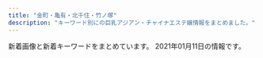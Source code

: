 ```yaml
---
title: "金町・亀有・北千住・竹ノ塚"
description: "キーワード別にの巨乳アジアン・チャイナエステ嬢情報をまとめました。"
---
```


新着画像と新着キーワードをまとめています。
2021年01月11日の情報です。

<DmmAffiliateIns />
<KeywordTable
  shops={
    [
    {
        "keywords": {
            "88": 1,
            "D": 14,
            "87": 10,
            "86": 2
        },
        "name": "\u770b\u8b77\u7f8e\u4eba",
        "station": "JR\u5317\u5343\u4f4f\u99c5",
        "img_links": [
            "http://www.kb.masg.info/images/bar-inte.png",
            "http://www.kb.masg.info/images/info2.jpg",
            "http://www.kb.masg.info/images/bar-news.png",
            "http://www.kb.masg.info/images/bar-infomation.png",
            "http://www.kb.masg.info/images/info_text.jpg",
            "http://www.kb.masg.info/files/005.jpg",
            "http://www.kb.masg.info/files/011.jpg",
            "http://www.kb.masg.info/files/012.jpg",
            "http://www.kb.masg.info/files/002.jpg",
            "http://www.kb.masg.info/images/info1.jpg",
            "http://www.kb.masg.info/images/girls-bar.png",
            "http://www.kb.masg.info/files/015.jpg",
            "http://www.kb.masg.info/files/004.jpg",
            "http://www.kb.masg.info/files/006.jpg",
            "http://www.kb.masg.info/files/008.jpg",
            "http://www.kb.masg.info/files/017.jpg",
            "http://www.kb.masg.info/files/013.jpg",
            "http://www.kb.masg.info/files/009.jpg",
            "http://www.kb.masg.info/files/014.jpg",
            "http://www.kb.masg.info/files/010.jpg",
            "http://www.kb.masg.info/images/bar-girls.png",
            "http://www.kb.masg.info/files/016.jpg"
        ],
        "url": "http://www.kb.masg.info/"
    },
    {
        "name": "\u6e80\u8db3\u5ea6666",
        "keywords": {
            "83": 136,
            "88": 306,
            "89": 34,
            "86": 204,
            "C": 176,
            "87": 238,
            "E": 340,
            "F": 34,
            "D": 680,
            "84": 34,
            "85": 238
        },
        "station": "JR\u4e80\u6709\u99c5\u5317\u53e3",
        "img_links": [
            "http://manzoku666.ests.jp/photos/sites/11/2020/06/2020062404121978.jpg",
            "http://manzoku666.ests.jp/photos/sites/11/2020/11/2020111603414573.jpg",
            "http://manzoku666.ests.jp/photos/sites/11/2020/04/2020040509014522.jpg",
            "http://manzoku666.ests.jp/images/sp_nav02.png",
            "http://manzoku666.ests.jp/images/top.png",
            "http://manzoku666.ests.jp/images/bg_cont03.png",
            "http://manzoku666.ests.jp/images/img_service01.jpg",
            "http://manzoku666.ests.jp/photos/sites/11/2020/04/2020041307203772.jpg",
            "http://manzoku666.ests.jp/photos/sites/11/2020/03/2020032501221834.jpg",
            "http://manzoku666.ests.jp/photos/sites/11/2020/02/2020022105272151.jpg",
            "http://manzoku666.ests.jp/images/link_nav03.png",
            "http://manzoku666.ests.jp/images/ico02.png",
            "http://manzoku666.ests.jp/photos/sites/11/2020/05/2020050405545542.jpg",
            "http://manzoku666.ests.jp/images/tit_new.png",
            "http://manzoku666.ests.jp/images/sp_nav01.png",
            "http://manzoku666.ests.jp/images/com_tel.png",
            "http://manzoku666.ests.jp/images/link_nav02.png",
            "http://manzoku666.ests.jp/photos/sites/11/2020/02/2020021806520598.jpg",
            "http://manzoku666.ests.jp/photos/sites/11/2020/02/2020020503574552.jpg",
            "http://manzoku666.ests.jp/photos/sites/11/2020/12/2020121707473177.jpg",
            "http://manzoku666.ests.jp/photos/sites/11/2020/08/2020083103592411.jpg",
            "http://manzoku666.ests.jp/photos/sites/11/2020/02/2020020406060891.jpg",
            "http://manzoku666.ests.jp/images/ico_headline.png",
            "http://manzoku666.ests.jp/images/tit_service.png",
            "http://manzoku666.ests.jp/photos/sites/11/2020/04/202004130720240.jpg",
            "http://manzoku666.ests.jp/photos/sites/11/2020/02/2020020406060435.jpg",
            "http://manzoku666.ests.jp/images/tit_pick.png",
            "http://manzoku666.ests.jp/photos/sites/11/2020/05/2020050909240788.jpg",
            "http://manzoku666.ests.jp/images/room3_l.jpg",
            "http://manzoku666.ests.jp/photos/sites/11/2020/11/2020110502545271.jpg",
            "http://manzoku666.ests.jp/photos/sites/11/2020/02/2020020503574022.jpg",
            "http://manzoku666.ests.jp/photos/sites/11/2020/06/2020060702462380.jpg",
            "http://manzoku666.ests.jp/images/room2_l.jpg",
            "http://manzoku666.ests.jp/images/link_nav01.png",
            "http://manzoku666.ests.jp/images/ico01.png",
            "http://manzoku666.ests.jp/photos/sites/11/2020/09/2020090504512885.jpg",
            "http://manzoku666.ests.jp/photos/sites/11/2020/02/2020022605090017.jpg",
            "http://manzoku666.ests.jp/photos/sites/11/2020/10/2020102403261010.jpg",
            "http://manzoku666.ests.jp/images/sp_nav03.png",
            "http://manzoku666.ests.jp/photos/sites/11/2020/06/2020060702461717.jpg",
            "http://manzoku666.ests.jp/photos/sites/11/2020/08/2020083103591832.jpg",
            "http://manzoku666.ests.jp/images/link_nav05.png",
            "http://manzoku666.ests.jp/images/sp_tit_pick.png",
            "http://manzoku666.ests.jp/photos/sites/11/2020/12/2020122103414393.jpg",
            "http://manzoku666.ests.jp/photos/sites/11/2020/05/2020052602523290.jpg",
            "http://manzoku666.ests.jp/photos/sites/11/2021/01/2021010105190155.jpg",
            "http://manzoku666.ests.jp/images/bg_cont01.png",
            "http://manzoku666.ests.jp/photos/sites/11/2020/10/2020100307052232.jpg",
            "http://manzoku666.ests.jp/photos/sites/11/2020/09/2020090504513613.jpg",
            "http://manzoku666.ests.jp/photos/sites/11/2020/04/2020041604120698.jpg",
            "http://manzoku666.ests.jp/images/link_nav04.png",
            "http://manzoku666.ests.jp/photos/sites/11/2020/02/202002040606066.jpg",
            "http://manzoku666.ests.jp/images/img_service02.jpg",
            "http://manzoku666.ests.jp/photos/sites/11/2020/11/2020112004565896.jpg",
            "http://manzoku666.ests.jp/images/sp_header.jpg",
            "http://manzoku666.ests.jp/images/tit_staff.png",
            "http://manzoku666.ests.jp/photos/sites/11/2020/12/2020120106591913.jpg",
            "http://manzoku666.ests.jp/images/img_service03.jpg",
            "http://manzoku666.ests.jp/photos/sites/11/2020/02/2020022605090032.jpg",
            "http://manzoku666.ests.jp/images/room1_l.jpg",
            "http://manzoku666.ests.jp/photos/sites/11/2020/06/2020062404121396.jpg",
            "http://manzoku666.ests.jp/photos/sites/11/2020/06/202006070246267.jpg",
            "http://manzoku666.ests.jp/photos/sites/11/2020/04/2020041307203118.jpg",
            "http://manzoku666.ests.jp/photos/sites/11/2020/07/2020072104583128.jpg",
            "http://manzoku666.ests.jp/photos/sites/11/2020/04/2020042806324932.jpg",
            "http://manzoku666.ests.jp/photos/sites/11/2020/04/2020041604115739.jpg",
            "http://manzoku666.ests.jp/photos/sites/11/2020/12/2020121401254793.jpg",
            "http://manzoku666.ests.jp/photos/sites/11/2020/03/2020032706054338.jpg",
            "http://manzoku666.ests.jp/photos/sites/11/2021/01/2021011107431772.jpg",
            "http://manzoku666.ests.jp/photos/sites/11/2020/11/2020112004565127.jpg",
            "http://manzoku666.ests.jp/photos/sites/11/2020/10/2020101205183856.jpg",
            "http://manzoku666.ests.jp/photos/sites/11/2020/12/2020120907170783.jpg",
            "http://manzoku666.ests.jp/images/re.png",
            "http://manzoku666.ests.jp/photos/sites/11/2020/08/2020080206581422.jpg",
            "http://manzoku666.ests.jp/photos/sites/11/2020/04/2020040509014579.jpg",
            "http://manzoku666.ests.jp/photos/sites/11/2020/05/2020050405544639.jpg",
            "http://manzoku666.ests.jp/images/room4_l.jpg",
            "http://manzoku666.ests.jp/photos/sites/11/2020/03/2020032501222689.jpg",
            "http://manzoku666.ests.jp/images/img_service04.jpg"
        ],
        "url": "http://manzoku666.ests.jp/"
    },
    {
        "img_links": [
            "http://www.ccgirl.work/images/info.jpg",
            "http://www.ccgirl.work/images/b3.jpg",
            "http://www.ccgirl.work/images/head.jpg",
            "http://www.ccgirl.work/images/tel.jpg",
            "http://www.ccgirl.work/img/yuyu1.jpg",
            "http://www.ccgirl.work/img/erika1.jpg",
            "http://www.ccgirl.work/images/1.jpg",
            "http://www.ccgirl.work/images/int1.jpg",
            "http://www.ccgirl.work/images/news.jpg",
            "http://www.ccgirl.work/images/rec1.jpg",
            "http://www.ccgirl.work/images/4.jpg",
            "http://www.ccgirl.work/images/3.jpg",
            "http://www.ccgirl.work/images/2.jpg",
            "http://www.ccgirl.work/images/mobile.jpg",
            "http://www.ccgirl.work/images/interior_t.jpg",
            "http://www.ccgirl.work/images/staff_t.jpg",
            "http://www.ccgirl.work/images/int2.jpg",
            "http://www.ccgirl.work/images/ac1.jpg",
            "http://www.ccgirl.work/img/risa1.jpg",
            "http://www.ccgirl.work/images/b1.jpg",
            "http://www.ccgirl.work/images/rec2.jpg",
            "http://www.ccgirl.work/img/nana1.jpg",
            "http://www.ccgirl.work/images/b2.jpg",
            "http://www.ccgirl.work/images/sys.jpg"
        ],
        "keywords": {},
        "station": "JR\u91d1\u753a\u99c5\u5357\u53e3",
        "name": "\u6625",
        "url": "http://www.ccgirl.work/"
    },
    {
        "keywords": {
            "D": 15,
            "85": 10,
            "82": 5,
            "C": 16,
            "87": 5
        },
        "img_links": [
            "http://iyasinobara.oks.bz/photos/sites/36/2020/02/2020021401252254.jpg",
            "http://iyasinobara.oks.bz/images/s_shedule.jpg",
            "http://iyasinobara.oks.bz/images/room2.jpg",
            "http://iyasinobara.oks.bz/images/s_news.jpg",
            "http://iyasinobara.oks.bz/images/room3.jpg",
            "http://iyasinobara.oks.bz/photos/sites/36/2019/12/2019121401184994.jpg",
            "http://iyasinobara.oks.bz/images/mobile.jpg",
            "http://iyasinobara.oks.bz/images/s_staff.jpg",
            "http://iyasinobara.oks.bz/photos/sites/36/2020/07/2020071503512478.jpg",
            "http://iyasinobara.oks.bz/images/room4.jpg",
            "http://iyasinobara.oks.bz/images/top.jpg",
            "http://iyasinobara.oks.bz/images/room1.jpg",
            "http://iyasinobara.oks.bz/photos/sites/36/2020/11/2020112101523963.jpg"
        ],
        "name": "\u7652\u3057\u306e\u8594\u8587",
        "station": "JR\u91d1\u753a\u99c5\u5317\u53e3",
        "url": "http://iyasinobara.oks.bz/"
    },
    {
        "url": "http://www.yurikago-massage.work/",
        "img_links": [
            "http://www.yurikago-massage.work/img/st10.jpg",
            "http://www.yurikago-massage.work/img/st7.jpg",
            "http://www.yurikago-massage.work/img/botton.jpg",
            "http://www.yurikago-massage.work/img/sta7.jpg",
            "http://www.yurikago-massage.work/img/st09.jpg",
            "http://www.yurikago-massage.work/img/sta9.jpg",
            "http://www.yurikago-massage.work/img/sta6.jpg",
            "http://www.yurikago-massage.work/img/fla-1.jpg",
            "http://www.yurikago-massage.work/img/st6.jpg",
            "http://www.yurikago-massage.work/img/st8.jpg",
            "http://www.yurikago-massage.work/img/fla-2.jpg",
            "http://www.yurikago-massage.work/img/sta11.jpg",
            "http://www.yurikago-massage.work/img/mo.png",
            "http://www.yurikago-massage.work/img/st11.jpg",
            "http://www.yurikago-massage.work/img/st9.jpg",
            "http://www.yurikago-massage.work/img/sta10.jpg",
            "http://www.yurikago-massage.work/img/sta8.jpg"
        ],
        "keywords": {
            "87": 4,
            "E": 4,
            "C": 13,
            "86": 4,
            "85": 4,
            "F": 4,
            "88": 4,
            "D": 8
        },
        "station": "JR\u91d1\u753a\u99c5\u5317\u53e3",
        "name": "\u3086\u308a\u304b\u3054"
    },
    {
        "url": "http://www.relax-miyabi.com/",
        "station": "\u4e94\u53cd\u91ce\u99c5",
        "keywords": {
            "88": 3,
            "D": 6,
            "86": 3
        },
        "name": "\u96c5",
        "img_links": [
            "http://www.relax-miyabi.com/img/glo_04_off.jpg",
            "http://www.relax-miyabi.com/files/019-02.jpg",
            "http://www.relax-miyabi.com/img/glo_03_off.jpg",
            "http://www.relax-miyabi.com/img/top-h5R2.jpg",
            "http://www.relax-miyabi.com/img/slider/1.jpg",
            "http://www.relax-miyabi.com/img/glo_01_off.jpg",
            "http://www.relax-miyabi.com/img/icon_tel.png",
            "http://www.relax-miyabi.com/img/h4-top.jpg",
            "http://www.relax-miyabi.com/img/top-course_off.jpg",
            "http://www.relax-miyabi.com/files/019.jpg",
            "http://www.relax-miyabi.com/img/slider/3.jpg",
            "http://www.relax-miyabi.com/files/014-02.jpg",
            "http://www.relax-miyabi.com/img/top-course2_off.jpg",
            "http://www.relax-miyabi.com/img/bnr-02_off.jpg",
            "http://www.relax-miyabi.com/files/019-03.jpg",
            "http://www.relax-miyabi.com/img/top-h5R.jpg",
            "http://www.relax-miyabi.com/files/014.jpg",
            "http://www.relax-miyabi.com/img/glo_06_off.jpg",
            "http://www.relax-miyabi.com/img/glo_05_off.jpg",
            "http://www.relax-miyabi.com/img/footer-top_off.jpg",
            "http://www.relax-miyabi.com/img/slider/2.jpg",
            "http://www.relax-miyabi.com/files/014-03.jpg",
            "http://www.relax-miyabi.com/img/glo_02_off.jpg",
            "http://www.relax-miyabi.com/img/bnr-01_off.jpg"
        ]
    },
    {
        "keywords": {
            "85": 2,
            "D": 2,
            "E": 2,
            "86": 1,
            "C": 1
        },
        "name": "\u685c",
        "station": "JR\u4e80\u6709\u99c5\u5317\u53e3",
        "url": "https://besteste.com/",
        "img_links": [
            "https://besteste.com/staffPhoto/s20201223163417.jpg",
            "https://besteste.com/staffPhoto/b20201223163529.jpg",
            "https://besteste.com/staffPhoto/s20201104202559.jpg",
            "https://besteste.com/staffPhoto/b20201104202559.jpg",
            "https://besteste.com/staffPhoto/b20201104202637.jpg",
            "https://besteste.com/staffPhoto/s20201104202122.jpg",
            "https://besteste.com/staffPhoto/b20201223163417.jpg",
            "https://besteste.com/staffPhoto/s20201104202509.jpg",
            "https://besteste.com/images/slider1/03.jpg",
            "https://besteste.com/staffPhoto/b20201104201732.jpg",
            "https://besteste.com/staffPhoto/s20201223163111.jpg",
            "https://besteste.com/staffPhoto/b20201104202235.jpg",
            "https://besteste.com/js/sliderLine/slide_prev.png",
            "https://besteste.com/js/sliderLine/slide_next.png",
            "https://besteste.com/staffPhoto/b20201104202024.jpg",
            "https://besteste.com/staffPhoto/s20201104201732.jpg",
            "https://besteste.com/images/mobile.jpg",
            "https://besteste.com/staffPhoto/s20201223163235.jpg",
            "https://besteste.com/staffPhoto/b20201104202356.jpg",
            "https://besteste.com/staffPhoto/b20201104202122.jpg",
            "https://besteste.com/staffPhoto/s20201104202024.jpg",
            "https://besteste.com/staffPhoto/b20201104202740.jpg",
            "https://besteste.com/staffPhoto/b20201223163235.jpg",
            "https://besteste.com/staffPhoto/s20201223163529.jpg",
            "https://besteste.com/staffPhoto/s20201104202356.jpg",
            "https://besteste.com/images/slider1/01.jpg",
            "https://besteste.com/staffPhoto/s20201104202235.jpg",
            "https://besteste.com/staffPhoto/b20201104201913.jpg",
            "https://besteste.com/staffPhoto/s20201104201913.jpg",
            "https://besteste.com/staffPhoto/b20201223163111.jpg",
            "https://besteste.com/staffPhoto/s20201104202637.jpg",
            "https://besteste.com/staffPhoto/b20201104202509.jpg",
            "https://besteste.com/staffPhoto/s20201223163320.jpg",
            "https://besteste.com/staffPhoto/b20201223163320.jpg",
            "https://besteste.com/images/returnBtn.png",
            "https://besteste.com/staffPhoto/s20201104202740.jpg"
        ]
    },
    {
        "station": "\u7af9\u30ce\u585a\u99c5\u6771\u53e3",
        "img_links": [
            "http://kokoroan.jps.cm/images/bj3.jpg",
            "http://kokoroan.jps.cm/images/mobile.jpg",
            "http://kokoroan.jps.cm/images/ser4.jpg",
            "http://kokoroan.jps.cm/images/mobile2.jpg",
            "http://kokoroan.jps.cm/images/room1.jpg",
            "http://kokoroan.jps.cm/images/end.jpg",
            "http://kokoroan.jps.cm/images/ser3.jpg",
            "http://kokoroan.jps.cm/images/staff_line.jpg",
            "http://kokoroan.jps.cm/images/room4.jpg",
            "http://kokoroan.jps.cm/photos/sites/31/2020/08/2020082513400117.jpg",
            "http://kokoroan.jps.cm/images/room3.jpg",
            "http://kokoroan.jps.cm/images/girl-z2.jpg",
            "http://kokoroan.jps.cm/images/ser1.jpg",
            "http://kokoroan.jps.cm/images/service_line.jpg",
            "http://kokoroan.jps.cm/photos/sites/31/2019/06/2019060614301966.jpg",
            "http://kokoroan.jps.cm/photos/sites/31/2020/10/2020100113045422.jpg",
            "http://kokoroan.jps.cm/images/ser2.jpg",
            "http://kokoroan.jps.cm/photos/sites/31/2019/02/2019021213081728.jpg",
            "http://kokoroan.jps.cm/images/top.jpg",
            "http://kokoroan.jps.cm/images/room2.jpg",
            "http://kokoroan.jps.cm/images/ser5.jpg",
            "http://kokoroan.jps.cm/images/girl-z1.jpg"
        ],
        "name": "\u5922\u306e\u5bb6",
        "url": "http://kokoroan.jps.cm/",
        "keywords": {
            "86": 2,
            "C": 13,
            "D": 2,
            "83": 1,
            "84": 1
        }
    },
    {
        "url": "http://relax-esthe.tokyo/",
        "keywords": {},
        "station": "\u6885\u5cf6\u99c5",
        "img_links": [
            "http://relax-esthe.tokyo/css/m-top-right03.jpg",
            "http://relax-esthe.tokyo/css/m-top02.jpg",
            "http://relax-esthe.tokyo/css/top-left01.jpg",
            "http://relax-esthe.tokyo/css/staff/staff01.png",
            "http://relax-esthe.tokyo/css/m-top-right02.jpg",
            "http://relax-esthe.tokyo/css/m-head1.jpg",
            "http://relax-esthe.tokyo/css/staff/staff05.png",
            "http://relax-esthe.tokyo/css/m-top-right04.jpg",
            "http://relax-esthe.tokyo/images/call.png",
            "http://relax-esthe.tokyo/css/staff/staff07.png",
            "http://relax-esthe.tokyo/css/staff/staff02.png",
            "http://relax-esthe.tokyo/css/m-top-right01.jpg",
            "http://relax-esthe.tokyo/css/m-left.jpg",
            "http://relax-esthe.tokyo/css/m-right.jpg",
            "http://relax-esthe.tokyo/css/m-yejiao.jpg",
            "http://relax-esthe.tokyo/css/staff/staff06.png",
            "http://relax-esthe.tokyo/css/staff/staff03.png"
        ],
        "name": "\u3084\u3059\u3089\u304e"
    },
    {
        "url": "http://e-luxury.work/",
        "img_links": [
            "http://e-luxury.work/img/yuki1.jpg",
            "http://e-luxury.work/images/4.jpg",
            "http://e-luxury.work/images/1.jpg",
            "http://e-luxury.work/images/head.jpg",
            "http://e-luxury.work/img/mimi1.jpg",
            "http://e-luxury.work/img/momoka1.jpg",
            "http://e-luxury.work/images/tel.jpg",
            "http://e-luxury.work/images/6.jpg",
            "http://e-luxury.work/images/3.jpg",
            "http://e-luxury.work/images/sys.jpg",
            "http://e-luxury.work/images/int1.jpg",
            "http://e-luxury.work/images/b1.jpg",
            "http://e-luxury.work/images/2.jpg",
            "http://e-luxury.work/images/7.jpg",
            "http://e-luxury.work/img/kayo2.jpg",
            "http://e-luxury.work/images/int2.jpg",
            "http://e-luxury.work/images/tt.jpg",
            "http://e-luxury.work/images/ta.jpg",
            "http://e-luxury.work/img/kayo1.jpg",
            "http://e-luxury.work/img/minami1.jpg",
            "http://e-luxury.work/img/mina1.jpg",
            "http://e-luxury.work/images/news.jpg",
            "http://e-luxury.work/images/5.jpg",
            "http://e-luxury.work/img/eri1.jpg",
            "http://e-luxury.work/images/staff_t.jpg",
            "http://e-luxury.work/images/mobile.jpg",
            "http://e-luxury.work/images/interior_t.jpg"
        ],
        "keywords": {},
        "name": "Angel",
        "station": "\u7dbe\u702c\u99c5\u897f\u53e3"
    },
    {
        "name": "\u604b\u4eba\u697d\u5712",
        "station": "JR\u4e80\u6709\u99c5\u5357\u53e3",
        "img_links": [
            "http://koi.rankuens.com/css/nav/nav04.jpg",
            "http://koi.rankuens.com/css/left.jpg",
            "http://koi.rankuens.com/css/staff/staff09.jpg",
            "http://koi.rankuens.com/css/nav/nav02.jpg",
            "http://koi.rankuens.com/css/top005.jpg",
            "http://koi.rankuens.com/css/staff/staff0005-b.jpg",
            "http://koi.rankuens.com/css/staff/staff0006.jpg",
            "http://koi.rankuens.com/css/head03.jpg",
            "http://koi.rankuens.com/css/top004.jpg",
            "http://koi.rankuens.com/css/nav/nav06.jpg",
            "http://koi.rankuens.com/css/staff/staff0005.jpg",
            "http://koi.rankuens.com/css/nav/nav01.jpg",
            "http://koi.rankuens.com/css/staff/staff10.jpg",
            "http://koi.rankuens.com/css/right.jpg",
            "http://koi.rankuens.com/css/nav/nav05.jpg",
            "http://koi.rankuens.com/css/top-01.jpg",
            "http://koi.rankuens.com/css/nav/nav03.jpg",
            "http://koi.rankuens.com/css/staff/staff08.jpg"
        ],
        "keywords": {
            "87": 2,
            "89": 1,
            "86": 2,
            "D": 3,
            "E": 2
        },
        "url": "http://koi.rankuens.com/"
    },
    {
        "keywords": {},
        "station": "\u7af9\u30ce\u585a\u99c5\u897f\u53e3",
        "name": "\u3072\u307e\u308f\u308a",
        "img_links": [
            "http://nijikoyut.xyz/style/images/s-bian.png",
            "http://nijikoyut.xyz/style/images/t4.jpg",
            "http://nijikoyut.xyz/style/images/index-miru_06.jpg",
            "http://nijikoyut.xyz/uploads/201229/1-201229152000Y5.jpg",
            "http://nijikoyut.xyz/style/images/index-miru_03.jpg",
            "http://nijikoyut.xyz/uploads/201229/1-201229151U2S6.jpg",
            "http://nijikoyut.xyz/style/images/index-miru_18.jpg",
            "http://nijikoyut.xyz/style/images/t2.png",
            "http://nijikoyut.xyz/style/images/sys.jpg",
            "http://nijikoyut.xyz/style/images/t3.png",
            "http://nijikoyut.xyz/style/images/nav2-sta.png",
            "http://nijikoyut.xyz/style/images/nav-sys.jpg",
            "http://nijikoyut.xyz/uploads/201229/1-201229151R5336.jpg",
            "http://nijikoyut.xyz/style/images/t6.jpg",
            "http://nijikoyut.xyz/uploads/201229/1-201229151KH03.jpg"
        ],
        "url": "http://nijikoyut.xyz/"
    },
    {
        "img_links": [
            "http://esthe-aroma.xyz/images/home_002.png",
            "http://esthe-aroma.xyz/images/blog_002.png",
            "http://esthe-aroma.xyz/images/esthe2.jpg",
            "http://esthe-aroma.xyz/images/esthe1.jpg",
            "http://esthe-aroma.xyz/images/cg02.jpg",
            "http://esthe-aroma.xyz/images/main1.jpg",
            "http://esthe-aroma.xyz/images/cg01.jpg",
            "http://esthe-aroma.xyz/images/link.png",
            "http://esthe-aroma.xyz/images/main-sp.jpg",
            "http://esthe-aroma.xyz/images/header3.png",
            "http://esthe-aroma.xyz/images/friend.png",
            "http://esthe-aroma.xyz/images/home.png",
            "http://esthe-aroma.xyz/images/staff.png",
            "http://esthe-aroma.xyz/images/gallery.png",
            "http://esthe-aroma.xyz/images/esthe3.jpg",
            "http://esthe-aroma.xyz/images/clear.png",
            "http://esthe-aroma.xyz/images/acc.jpg",
            "http://esthe-aroma.xyz/images/info.png",
            "http://esthe-aroma.xyz/images/acc1.jpg"
        ],
        "name": "\u5927\u5bb6\u65cf",
        "url": "http://esthe-aroma.xyz/",
        "keywords": {
            "87": 3,
            "86": 3
        },
        "station": "\u7af9\u30ce\u585a\u99c5\u6771\u53e3"
    },
    {
        "img_links": [
            "http://spring02.est888.com/css/nav/nav-002.png",
            "http://spring02.est888.com/css/staff/staff005-a.png",
            "http://spring02.est888.com/css/staff/staff04-a.png",
            "http://spring02.est888.com/css/staff/staff010-a.png",
            "http://spring02.est888.com/css/osusume01.png",
            "http://spring02.est888.com/css/staff/staff010.png",
            "http://spring02.est888.com/css/tel.png",
            "http://spring02.est888.com/css/staff/staff09-b.png",
            "http://spring02.est888.com/css/staff/staff12.png",
            "http://spring02.est888.com/css/top003.png",
            "http://spring02.est888.com/css/nav/nav-003.png",
            "http://spring02.est888.com/css/staff/staff01-b.png",
            "http://spring02.est888.com/css/staff/staff003-b.png",
            "http://spring02.est888.com/css/staff/staff010-b.png",
            "http://spring02.est888.com/css/staff/staff008-b.png",
            "http://spring02.est888.com/css/staff/staff03-a.png",
            "http://spring02.est888.com/css/staff/staff0008.png",
            "http://spring02.est888.com/css/staff/staff11-a.png",
            "http://spring02.est888.com/css/staff/staff12-a.png",
            "http://spring02.est888.com/css/nav/nav-004.png",
            "http://spring02.est888.com/css/staff/staff04-b.png",
            "http://spring02.est888.com/css/top02-left.png",
            "http://spring02.est888.com/css/staff/staff03.png",
            "http://spring02.est888.com/css/staff/staff09.png",
            "http://spring02.est888.com/css/nav/nav-005.png",
            "http://spring02.est888.com/css/top01.png",
            "http://spring02.est888.com/css/staff/staff005.png",
            "http://spring02.est888.com/css/top04.png",
            "http://spring02.est888.com/css/staff/staff11.png",
            "http://spring02.est888.com/css/staff/staff005-b.png",
            "http://spring02.est888.com/css/nav/nav-006.png",
            "http://spring02.est888.com/css/nav/nav-001.png",
            "http://spring02.est888.com/css/staff/staff09-a.png",
            "http://spring02.est888.com/css/staff/staff01.png",
            "http://spring02.est888.com/css/staff/staff12-b.png",
            "http://spring02.est888.com/css/staff/staff11-b.png",
            "http://spring02.est888.com/css/staff/staff01-a.png",
            "http://spring02.est888.com/css/staff/staff04.png"
        ],
        "name": "Spring-\u30b9\u30d7\u30ea\u30f3\u30b0-",
        "keywords": {
            "85": 3,
            "90": 3,
            "84": 1,
            "G": 1,
            "C": 4,
            "89": 1,
            "E": 2,
            "91": 1
        },
        "station": "\u7dbe\u702c\u99c5\u897f\u53e3",
        "url": "http://spring02.est888.com/"
    },
    {
        "img_links": [
            "http://aroma-heal.com/img/t-r.jpg",
            "http://aroma-heal.com/img/pc.jpg",
            "http://aroma-heal.com/img/add.jpg",
            "http://aroma-heal.com/img/t-s.jpg",
            "http://aroma-heal.com/img/adrs.jpg",
            "http://aroma-heal.com/img/botton.jpg",
            "http://aroma-heal.com/img/sys4.png",
            "http://aroma-heal.com/img/tit.jpg",
            "http://aroma-heal.com/img/pic.jpg",
            "http://aroma-heal.com/img/t-o.jpg",
            "http://aroma-heal.com/img/sys2.png",
            "http://aroma-heal.com/img/tel.jpg",
            "http://aroma-heal.com/staff/aoi/01.jpg",
            "http://aroma-heal.com/img/t-t.jpg",
            "http://aroma-heal.com/img/cam.jpg",
            "http://aroma-heal.com/img/t-a.jpg",
            "http://aroma-heal.com/img/sys3.png",
            "http://aroma-heal.com/img/sysetc.png",
            "http://aroma-heal.com/img/sys1.png",
            "http://aroma-heal.com/staff/yuki/01.jpg",
            "http://aroma-heal.com/staff/mimi/01.jpg",
            "http://aroma-heal.com/img/info.jpg"
        ],
        "url": "http://aroma-heal.com/",
        "keywords": {},
        "name": "\u7f8e\u5802",
        "station": "JR\u5317\u5343\u4f4f\u99c5\u6771\u53e3"
    },
    {
        "img_links": [
            "http://angela.esjp.xyz/girl/1.jpg",
            "http://angela.esjp.xyz/images/mobile_bg.png",
            "http://angela.esjp.xyz/images/pickup_line.png",
            "http://angela.esjp.xyz/images/nophotos.jpg",
            "http://angela.esjp.xyz/images/roomimg/photo01.jpg",
            "http://angela.esjp.xyz/images/staff_bg.png",
            "http://angela.esjp.xyz/images/topbg.jpg",
            "http://angela.esjp.xyz/girl/3.jpg",
            "http://angela.esjp.xyz/girl/2.jpg",
            "http://angela.esjp.xyz/images/roomimg/photo02.jpg",
            "http://angela.esjp.xyz/girl/6.jpg",
            "http://angela.esjp.xyz/girl/4.jpg",
            "http://angela.esjp.xyz/images/tel_footer.png",
            "http://angela.esjp.xyz/images/newsbg.png"
        ],
        "url": "http://angela.esjp.xyz/",
        "name": "Angela \u30a2\u30f3\u30b8\u30a7\u30e9",
        "station": "\u7dbe\u702c\u99c5\u6771\u53e3",
        "keywords": {}
    },
    {
        "img_links": [
            "http://ayase-ai.jpest.net/uploads//sites/33/2020/12/r2-1.png",
            "http://ayase-ai.jpest.net/uploads//sites/33/2020/12/r4-1.png",
            "http://ayase-ai.jpest.net/uploads//sites/33/2020/12/main_bottom.png",
            "http://ayase-ai.jpest.net/uploads//sites/33/2020/12/ss.png",
            "http://ayase-ai.jpest.net/uploads//sites/33/2020/12/main_top.png",
            "http://ayase-ai.jpest.net/uploads//sites/33/2020/12/shishu-2.png",
            "http://ayase-ai.jpest.net/uploads//sites/33/2020/12/mobile-1.jpg",
            "http://ayase-ai.jpest.net/uploads//sites/33/2020/11/m-top02-1.jpg",
            "http://ayase-ai.jpest.net/uploads//sites/33/2020/11/g6-225x300.jpg",
            "http://ayase-ai.jpest.net/uploads//sites/33/2021/01/g1.jpg",
            "http://ayase-ai.jpest.net/uploads//sites/33/2020/11/g4-225x300.jpg",
            "http://ayase-ai.jpest.net/uploads//sites/33/2020/11/g2-225x300.jpg",
            "http://ayase-ai.jpest.net/uploads//sites/33/2020/11/g1.jpg",
            "http://ayase-ai.jpest.net/uploads//sites/33/2020/11/g6.jpg",
            "http://ayase-ai.jpest.net/uploads//sites/33/2021/01/g1-225x300.jpg",
            "http://ayase-ai.jpest.net/uploads//sites/33/2020/12/main_top-1.png",
            "http://ayase-ai.jpest.net/uploads//sites/33/2020/12/r3-1.png",
            "http://ayase-ai.jpest.net/uploads//sites/33/2020/11/g5.jpg",
            "http://ayase-ai.jpest.net/uploads//sites/33/2020/11/g3-225x300.jpg",
            "http://ayase-ai.jpest.net/uploads//sites/33/2020/12/r1.png",
            "http://ayase-ai.jpest.net/uploads//sites/33/2020/11/g2.jpg",
            "http://ayase-ai.jpest.net/uploads//sites/33/2020/11/g1-225x300.jpg",
            "http://ayase-ai.jpest.net/uploads//sites/33/2020/12/main_bottom-1.png",
            "http://ayase-ai.jpest.net/uploads//sites/33/2020/11/g3.jpg",
            "http://ayase-ai.jpest.net/uploads//sites/33/2020/11/g4.jpg",
            "http://ayase-ai.jpest.net/uploads//sites/33/2020/12/ma01-1.jpg",
            "http://ayase-ai.jpest.net/uploads//sites/33/2020/12/re.jpg",
            "http://ayase-ai.jpest.net/uploads//sites/33/2020/11/g5-225x300.jpg"
        ],
        "name": "\u611b",
        "keywords": {},
        "url": "http://ayase-ai.jpest.net/",
        "station": "\u7dbe\u702c\u99c5\u6771\u53e3"
    },
    {
        "img_links": [
            "http://esthe-massage.pink/images/line2.jpg",
            "http://esthe-massage.pink/images/line.jpg",
            "http://esthe-massage.pink/images/top.png",
            "http://esthe-massage.pink/sp/images/cg8.jpg",
            "http://esthe-massage.pink/images/tb1.png",
            "http://esthe-massage.pink/images/cg9.jpg",
            "http://esthe-massage.pink/images/mobile.jpg",
            "http://esthe-massage.pink/sp/images/teline.png",
            "http://esthe-massage.pink/images/cg10.jpg",
            "http://esthe-massage.pink/images/cg4.jpg",
            "http://esthe-massage.pink/images/cg3.jpg",
            "http://esthe-massage.pink/images/bb.png",
            "http://esthe-massage.pink/images/pick.jpg",
            "http://esthe-massage.pink/sp/images/cg1.jpg",
            "http://esthe-massage.pink/images/cg8.jpg",
            "http://esthe-massage.pink/images/staff_s.jpg",
            "http://esthe-massage.pink/images/aboutus.jpg",
            "http://esthe-massage.pink/sp/images/tel.png",
            "http://esthe-massage.pink/images/cg6.jpg",
            "http://esthe-massage.pink/images/cg5.jpg",
            "http://esthe-massage.pink/images/cg1.jpg",
            "http://esthe-massage.pink/images/newface.jpg",
            "http://esthe-massage.pink/sp/images/cg4.jpg",
            "http://esthe-massage.pink/images/end3.png",
            "http://esthe-massage.pink/sp/images/top-img01.png",
            "http://esthe-massage.pink/sp/images/cg10.jpg",
            "http://esthe-massage.pink/images/compaign.jpg",
            "http://esthe-massage.pink/images/news.jpg",
            "http://esthe-massage.pink/images/tb.png",
            "http://esthe-massage.pink/sp/images/cg2.jpg",
            "http://esthe-massage.pink/images/staff_tit.jpg",
            "http://esthe-massage.pink/sp/images/cg5.jpg",
            "http://esthe-massage.pink/sp/images/telb.png",
            "http://esthe-massage.pink/images/mobile1.jpg",
            "http://esthe-massage.pink/images/cg2.jpg",
            "http://esthe-massage.pink/images/cg7.jpg",
            "http://esthe-massage.pink/sp/images/cg3.jpg",
            "http://esthe-massage.pink/sp/images/cg9.jpg"
        ],
        "url": "http://esthe-massage.pink/",
        "name": "\u96c5",
        "station": "JR\u91d1\u753a\u99c5\u5317\u53e3",
        "keywords": {
            "D": 9
        }
    },
    {
        "keywords": {
            "86": 32,
            "C": 2,
            "D": 20
        },
        "url": "http://massage-esthe.red/",
        "img_links": [
            "http://massage-esthe.red/images/slider/slide1s.png",
            "http://massage-esthe.red/images/r7.jpg",
            "http://massage-esthe.red/images/an_4_01.jpg",
            "http://massage-esthe.red/images/an_5_01.jpg",
            "http://massage-esthe.red/images/staff_images/sta6.jpg",
            "http://massage-esthe.red/images/an_3_01.jpg",
            "http://massage-esthe.red/images/staff_images/sta1.jpg",
            "http://massage-esthe.red/images/r4.jpg",
            "http://massage-esthe.red/images/slider/slide3s.png",
            "http://massage-esthe.red/images/r3.jpg",
            "http://massage-esthe.red/images/r6.jpg",
            "http://massage-esthe.red/images/an_3_02.jpg",
            "http://massage-esthe.red/images/slider/slide5s.png",
            "http://massage-esthe.red/images/an_6_02.jpg",
            "http://massage-esthe.red/images/staff_images/sta7.jpg",
            "http://massage-esthe.red/images/line1.jpg",
            "http://massage-esthe.red/images/an_1_01.jpg",
            "http://massage-esthe.red/images/r5.jpg",
            "http://massage-esthe.red/images/slider/slide2s.png",
            "http://massage-esthe.red/images/an_2_02.jpg",
            "http://massage-esthe.red/images/slider/slide1.png",
            "http://massage-esthe.red/images/staff_images/st7.jpg",
            "http://massage-esthe.red/images/index-1.jpg",
            "http://massage-esthe.red/images/staff_images/st4.jpg",
            "http://massage-esthe.red/images/staff_images/sta5.jpg",
            "http://massage-esthe.red/images/staff_images/st9.jpg",
            "http://massage-esthe.red/images/slider/slide3.png",
            "http://massage-esthe.red/images/staff_images/st2.jpg",
            "http://massage-esthe.red/images/slider/slide2.png",
            "http://massage-esthe.red/images/staff_images/sl.png",
            "http://massage-esthe.red/images/staff_images/sta4.jpg",
            "http://massage-esthe.red/images/qr.jpg",
            "http://massage-esthe.red/images/staff_images/sta3.jpg",
            "http://massage-esthe.red/images/an_5_02.jpg",
            "http://massage-esthe.red/images/slider/slide4.png",
            "http://massage-esthe.red/images/no.png",
            "http://massage-esthe.red/images/staff_images/st6.jpg",
            "http://massage-esthe.red/images/staff_images/sta9.jpg",
            "http://massage-esthe.red/images/staff_images/sta2.jpg",
            "http://massage-esthe.red/images/e.jpg",
            "http://massage-esthe.red/images/index-2.jpg",
            "http://massage-esthe.red/images/r2.jpg",
            "http://massage-esthe.red/images/line.jpg",
            "http://massage-esthe.red/images/an_1_02.jpg",
            "http://massage-esthe.red/images/staff_images/st5.jpg",
            "http://massage-esthe.red/images/slider/slide5.png",
            "http://massage-esthe.red/images/an_2_01.jpg",
            "http://massage-esthe.red/images/staff_images/st1.jpg",
            "http://massage-esthe.red/images/an_4_02.jpg",
            "http://massage-esthe.red/images/staff_images/st3.jpg",
            "http://massage-esthe.red/images/an_6_01.jpg",
            "http://massage-esthe.red/images/fbb.jpg",
            "http://massage-esthe.red/images/slider/slide4s.png"
        ],
        "name": "BODY RESORT",
        "station": "JR\u4e80\u6709\u99c5\u5317\u53e3"
    },
    {
        "name": "\u4eba\u9b5a\u59eb",
        "keywords": {
            "C": 2,
            "84": 1,
            "D": 5
        },
        "station": "\u7dbe\u702c\u99c5\u6771\u53e3",
        "img_links": [
            "http://ningyo-hime.com/staffPhoto/s20200630134438.jpg",
            "http://ningyo-hime.com/images/slider1/03.jpg",
            "http://ningyo-hime.com/uploadfiles/Image/campaignNingyoHimeCom.jpg",
            "http://ningyo-hime.com/staffPhoto/b20201230174356.jpg",
            "http://ningyo-hime.com/images/slider1/01.jpg",
            "http://ningyo-hime.com/staffPhoto/b20200630134438.jpg",
            "http://ningyo-hime.com/staffPhoto/b20201101082513.jpg",
            "http://ningyo-hime.com/js/sliderLine/slide_prev.png",
            "http://ningyo-hime.com/staffPhoto/s20201212112712.jpg",
            "http://ningyo-hime.com/staffPhoto/b20191003141511.jpg",
            "http://ningyo-hime.com/staffPhoto/b20201212112712.jpg",
            "http://ningyo-hime.com/images/gallery1.png",
            "http://ningyo-hime.com/staffPhoto/b20200707192550.jpg",
            "http://ningyo-hime.com/staffPhoto/s20200707192550.jpg",
            "http://ningyo-hime.com/staffPhoto/s20201101082513.jpg",
            "http://ningyo-hime.com/staffPhoto/s20201230174356.jpg",
            "http://ningyo-hime.com/staffPhoto/s20200626161755.jpg",
            "http://ningyo-hime.com/staffPhoto/s20191003141511.jpg",
            "http://ningyo-hime.com/images/returnBtn.png",
            "http://ningyo-hime.com/staffPhoto/b20201212104914.jpg",
            "http://ningyo-hime.com/js/sliderLine/slide_next.png",
            "http://ningyo-hime.com/staffPhoto/b20200905132814.jpg",
            "http://ningyo-hime.com/images/mobile.jpg",
            "http://ningyo-hime.com/staffPhoto/s20201212104914.jpg",
            "http://ningyo-hime.com/staffPhoto/b20200626161755.jpg",
            "http://ningyo-hime.com/staffPhoto/s20200905132814.jpg"
        ],
        "url": "http://ningyo-hime.com/"
    },
    {
        "station": "\u5317\u5343\u4f4f\u99c5\u6771\u53e3",
        "keywords": {
            "E": 2,
            "D": 1
        },
        "url": "https://moon-love.info/",
        "name": "\u6cc9\u30fb\u3044\u305a\u307f",
        "img_links": [
            "https://moon-love.info/images/gallery1.png",
            "https://moon-love.info/images/returnBtn.png",
            "https://moon-love.info/images/noImg.jpg",
            "https://moon-love.info/staffPhoto/s20200527170611.jpg",
            "https://moon-love.info/js/sliderLine/slide_prev.png",
            "https://moon-love.info/images/slider1/02.jpg",
            "https://moon-love.info/images/slider1/01.jpg",
            "https://moon-love.info/uploadfiles/images/campaignIyasiHealCom.jpg",
            "https://moon-love.info/staffPhoto/s20200711151214.jpg",
            "https://moon-love.info/images/slider1/03.jpg",
            "https://moon-love.info/staffPhoto/b20200527170611.jpg",
            "https://moon-love.info/js/sliderLine/slide_next.png",
            "https://moon-love.info/staffPhoto/b20200711151214.jpg",
            "https://moon-love.info/images/mobile.jpg"
        ]
    },
    {
        "keywords": {},
        "url": "http://www.maria0228.com/",
        "station": "JR\u4e80\u6709\u99c5\u5317\u53e3",
        "name": "\u7652\u3057\u306e\u5bb6",
        "img_links": [
            "http://www.maria0228.com/img/yuri.jpg",
            "http://www.maria0228.com/img/4.jpg",
            "http://www.maria0228.com/img/erika.jpg",
            "http://www.maria0228.com/img/2.jpg",
            "http://www.maria0228.com/img/nana.jpg",
            "http://www.maria0228.com/img/aya.jpg",
            "http://www.maria0228.com/img/6.jpg",
            "http://www.maria0228.com/img/1.jpg",
            "http://www.maria0228.com/img/3.jpg",
            "http://www.maria0228.com/img/5.jpg",
            "http://www.maria0228.com/img/danni.jpg",
            "http://www.maria0228.com/img/7.jpg",
            "http://www.maria0228.com/img/mina.jpg",
            "http://www.maria0228.com/img/ayumi.jpg"
        ]
    },
    {
        "name": "LUCKY",
        "keywords": {
            "86": 3,
            "88": 3,
            "C": 8,
            "90": 6,
            "D": 2,
            "87": 2,
            "83": 5,
            "84": 3
        },
        "station": "\u7dbe\u702c\u99c5\u6771\u53e3",
        "img_links": [
            "http://lucky.weblog.tc/2/uploadimg/1591253020.jpg",
            "http://lucky.weblog.tc/2/uploadimg/1591886701.jpg",
            "http://lucky.weblog.tc/2/uploadimg/1600148455.jpeg",
            "http://lucky.weblog.tc/2/uploadimg/1599202558.jpeg",
            "http://lucky.weblog.tc/icon2.png",
            "http://lucky.weblog.tc/2/uploadimg/1591252992.jpg",
            "http://lucky.weblog.tc/2/uploadimg/1591253175.jpg",
            "http://lucky.weblog.tc/2/uploadimg/1597854926.jpeg",
            "http://lucky.weblog.tc/loader.png",
            "http://lucky.weblog.tc/2/uploadimg/1591886646.jpg"
        ],
        "url": "http://lucky.weblog.tc/"
    },
    {
        "url": "http://www.babygirl.relaxjp.info/",
        "name": "Baby Girl \uff5e\u30d9\u30a4\u30d3\u30fc\u30ac\u30fc\u30eb\uff5e",
        "keywords": {
            "C": 8,
            "88": 8,
            "D": 24,
            "87": 8,
            "86": 16
        },
        "station": "JR\u5317\u5343\u4f4f\u99c5\u897f\u53e3",
        "img_links": [
            "http://www.babygirl.relaxjp.info/images/rsubt7.png",
            "http://www.babygirl.relaxjp.info/files/001.jpg",
            "http://www.babygirl.relaxjp.info/files/004.jpg",
            "http://www.babygirl.relaxjp.info/images/rsubt1.png",
            "http://www.babygirl.relaxjp.info/images/m1.jpg",
            "http://www.babygirl.relaxjp.info/files/002.jpg",
            "http://www.babygirl.relaxjp.info/images/m2.jpg",
            "http://www.babygirl.relaxjp.info/images/rsubt4.png",
            "http://www.babygirl.relaxjp.info/images/slider-img002.jpg",
            "http://www.babygirl.relaxjp.info/images/b-tel.png",
            "http://www.babygirl.relaxjp.info/images/m5.jpg",
            "http://www.babygirl.relaxjp.info/images/b-online.png",
            "http://www.babygirl.relaxjp.info/images/m3.jpg",
            "http://www.babygirl.relaxjp.info/images/rsubt5.png",
            "http://www.babygirl.relaxjp.info/files/003.jpg",
            "http://www.babygirl.relaxjp.info/images/m6.jpg",
            "http://www.babygirl.relaxjp.info/images/m4.jpg",
            "http://www.babygirl.relaxjp.info/images/rsubt2.png",
            "http://www.babygirl.relaxjp.info/images/slider-img001.jpg",
            "http://www.babygirl.relaxjp.info/images/rsubt6.png",
            "http://www.babygirl.relaxjp.info/images/rsubt3.png"
        ]
    },
    {
        "name": "Plaisir\u30fb\u30d7\u30ec\u30b8\u30fc\u30eb",
        "station": "JR\u4e80\u6709\u99c5\u5357\u53e3",
        "keywords": {
            "H": 22,
            "92": 20,
            "87": 40,
            "85": 20,
            "88": 40,
            "G": 20,
            "F": 22,
            "86": 40,
            "D": 62,
            "89": 40,
            "E": 84
        },
        "img_links": [
            "http://bright.xyz.mn/photos/sites/10/2020/08/2020081003373131.jpg",
            "http://bright.xyz.mn/images/s_therapist.jpg",
            "http://bright.xyz.mn/images/top.png",
            "http://bright.xyz.mn/photos/sites/10/2020/02/2020022201512635.jpg",
            "http://bright.xyz.mn/photos/sites/10/2020/08/2020081003373252.jpg",
            "http://bright.xyz.mn/photos/sites/10/2020/11/2020112603202074-308x411.jpg",
            "http://bright.xyz.mn/images/s_face.jpg",
            "http://bright.xyz.mn/images/1.jpg",
            "http://bright.xyz.mn/images/s_news.jpg",
            "http://bright.xyz.mn/images/line.png",
            "http://bright.xyz.mn/images/end.png",
            "http://bright.xyz.mn/photos/sites/10/2020/07/202007261153576.jpg",
            "http://bright.xyz.mn/photos/sites/10/2020/10/2020100804253425.jpg",
            "http://bright.xyz.mn/photos/sites/10/2020/02/2020022201512671-308x411.jpg",
            "http://bright.xyz.mn/photos/sites/10/2020/07/2020072612030016.jpg",
            "http://bright.xyz.mn/photos/sites/10/2020/11/2020112603202074.jpg",
            "http://bright.xyz.mn/photos/sites/10/2020/11/2020110507362248.jpg",
            "http://bright.xyz.mn/images/staff_bj3.jpg",
            "http://bright.xyz.mn/photos/sites/10/2020/11/2020112603202174.jpg",
            "http://bright.xyz.mn/images/new.jpg",
            "http://bright.xyz.mn/images/mobile.jpg",
            "http://bright.xyz.mn/photos/sites/10/2020/11/2020112603202174-308x411.jpg",
            "http://bright.xyz.mn/photos/sites/10/2020/08/2020081003373131-308x411.jpg",
            "http://bright.xyz.mn/photos/sites/10/2020/02/2020022201512671.jpg",
            "http://bright.xyz.mn/images/news_bj3.jpg",
            "http://bright.xyz.mn/images/s_link.jpg",
            "http://bright.xyz.mn/images/2.jpg",
            "http://bright.xyz.mn/photos/sites/10/2020/07/2020072612030016-308x411.jpg",
            "http://bright.xyz.mn/photos/sites/10/2020/11/2020111606393626.jpg",
            "http://bright.xyz.mn/images/s_pick.png",
            "http://bright.xyz.mn/photos/sites/10/2020/07/2020072611535558.jpg",
            "http://bright.xyz.mn/photos/sites/10/2020/02/2020022201512493.jpg"
        ],
        "url": "http://bright.xyz.mn/"
    },
    {
        "name": "2020",
        "station": "JR\u4e80\u6709\u99c5\u5317\u53e3",
        "keywords": {},
        "url": "http://www.night.ne.jp/tokyo/2020/",
        "img_links": [
            "http://www.night.ne.jp/nightnet/img/4.jpg",
            "http://www.night.ne.jp/nightnet/img/17.jpg",
            "http://www.night.ne.jp/tokyo/2020/img_staff/g_7149.jpg",
            "http://www.night.ne.jp/tokyo/2020/img_staff/g_7147.jpg",
            "http://www.night.ne.jp/tokyo/2020/img/index_top.jpg",
            "http://www.night.ne.jp/tokyo/2020/img/view_3.jpg",
            "http://www.night.ne.jp/nightnet/img/2.jpg",
            "http://www.night.ne.jp/nightnet/img/10.jpg",
            "http://www.night.ne.jp/tokyo/2020/img/index_skill.jpg",
            "http://www.night.ne.jp/nightnet/img/12a.jpg",
            "http://www.night.ne.jp/_format/W/img/whats_view.jpg",
            "http://www.night.ne.jp/nightnet/img/14.jpg",
            "http://www.night.ne.jp/nightnet/img/15.jpg",
            "http://www.night.ne.jp/tokyo/2020/img/skill_2.jpg",
            "http://www.night.ne.jp/nightnet/img/5.jpg",
            "http://www.night.ne.jp/tokyo/2020/img/qr_code.jpg",
            "http://www.night.ne.jp/nightnet/img/13.jpg",
            "http://www.night.ne.jp/nightnet/img/16.jpg",
            "http://www.night.ne.jp/tokyo/2020/img/skill_1.jpg",
            "http://www.night.ne.jp/tokyo/2020/img/index_view.jpg",
            "http://www.night.ne.jp/tokyo/2020/img/view_2.jpg",
            "http://www.night.ne.jp/tokyo/2020/img/index.jpg",
            "http://www.night.ne.jp/nightnet/img/7.jpg",
            "http://www.night.ne.jp/nightnet/img/3.jpg",
            "http://www.night.ne.jp/tokyo/2020/img/view_1.jpg",
            "http://www.night.ne.jp/nightnet/img/9.jpg",
            "http://www.night.ne.jp/_format/W/img/whats_skill.jpg",
            "http://www.night.ne.jp/nightnet/img/11.jpg",
            "http://www.night.ne.jp/tokyo/2020/img/skill_3.jpg",
            "http://www.night.ne.jp/_format/W/img/whats_news.jpg",
            "http://www.night.ne.jp/nightnet/img/6.jpg",
            "http://www.night.ne.jp/_format/W/img/index_enter_1.jpg",
            "http://www.night.ne.jp/nightnet/img/8.jpg",
            "http://www.night.ne.jp/nightnet/img/1.jpg"
        ]
    },
    {
        "name": "\u30b9\u30a4\u30fc\u30c8\u30cf\u30fc\u30c8",
        "keywords": {
            "C": 12
        },
        "station": "JR\u91d1\u753a\u99c5\u5317\u53e3",
        "img_links": [
            "http://takamaru.xyz/static/picture/top2.png",
            "http://takamaru.xyz/static/picture/baner2.jpg",
            "http://takamaru.xyz/static/picture/top.jpg",
            "http://takamaru.xyz/static/picture/news-tit.png",
            "http://takamaru.xyz/uploads/201007/1-20100G45100148.jpg",
            "http://takamaru.xyz/static/picture/tite-staff1.jpg",
            "http://takamaru.xyz/uploads/200717/1-200GFZ05BS.jpg",
            "http://takamaru.xyz/uploads/200717/1-200GFUI0L0.jpg",
            "http://takamaru.xyz/uploads/201203/1-201203134202395.jpg",
            "http://takamaru.xyz/static/picture/photo04.jpg",
            "http://takamaru.xyz/uploads/201219/1-201219155A2393.jpg",
            "http://takamaru.xyz/static/picture/baner.jpg",
            "http://takamaru.xyz/static/picture/photo02.jpg",
            "http://takamaru.xyz/static/picture/mobile.png",
            "http://takamaru.xyz/uploads/201009/1-201009125049594.jpg",
            "http://takamaru.xyz/static/picture/photo03.jpg",
            "http://takamaru.xyz/static/picture/tite-staff.jpg",
            "http://takamaru.xyz/static/picture/photo01.jpg",
            "http://takamaru.xyz/static/picture/news-tit1.jpg"
        ],
        "url": "http://takamaru.xyz/"
    },
    {
        "img_links": [
            "http://lux.abnavi.info/images/s_news.png",
            "http://lux.abnavi.info/images/acc2.jpg",
            "http://lux.abnavi.info/photos/sites/13/2020/12/2020121219411983.jpg",
            "http://lux.abnavi.info/images/mobile.png",
            "http://lux.abnavi.info/photos/sites/13/2020/12/2020121219411956.jpg",
            "http://lux.abnavi.info/images/acc4.jpg",
            "http://lux.abnavi.info/photos/sites/13/2020/12/2020121219411715.jpg",
            "http://lux.abnavi.info/photos/sites/13/2020/12/2020121219412144.jpg",
            "http://lux.abnavi.info/images/room2.jpg",
            "http://lux.abnavi.info/images/nbj1.png",
            "http://lux.abnavi.info/images/room1.jpg",
            "http://lux.abnavi.info/images/room3.jpg",
            "http://lux.abnavi.info/photos/sites/13/2020/12/2020121219412237.jpg",
            "http://lux.abnavi.info/images/info.jpg",
            "http://lux.abnavi.info/images/acc3.jpg",
            "http://lux.abnavi.info/images/s_pick.jpg",
            "http://lux.abnavi.info/images/acc5.jpg",
            "http://lux.abnavi.info/images/s_link.png",
            "http://lux.abnavi.info/images/top.png",
            "http://lux.abnavi.info/images/s_staff.png",
            "http://lux.abnavi.info/images/acc1.jpg",
            "http://lux.abnavi.info/images/acc6.jpg",
            "http://lux.abnavi.info/images/nbj3.jpg",
            "http://lux.abnavi.info/images/room4.jpg"
        ],
        "url": "http://lux.abnavi.info/",
        "keywords": {
            "C": 13,
            "84": 1,
            "D": 3,
            "G": 1,
            "85": 2,
            "E": 1,
            "88": 1,
            "87": 1
        },
        "name": "Lux\u30fb\u30e9\u30c3\u30af\u30b9",
        "station": "JR\u4e80\u6709\u99c5\u5357\u53e3"
    },
    {
        "name": "\u9e97",
        "url": "http://urara.tyo.cm/",
        "img_links": [
            "http://urara.tyo.cm/images/link_nav05.png",
            "http://urara.tyo.cm/images/ico02.png",
            "http://urara.tyo.cm/photos/sites/5/2020/11/2020112706272440.jpg",
            "http://urara.tyo.cm/images/pagetop.png",
            "http://urara.tyo.cm/images/link_nav06.png",
            "http://urara.tyo.cm/images/tit_info02.png",
            "http://urara.tyo.cm/photos/sites/5/2020/08/2020082101302071.jpg",
            "http://urara.tyo.cm/images/tit_staff01.png",
            "http://urara.tyo.cm/images/tit_info01.png",
            "http://urara.tyo.cm/images/bg_infotit.png",
            "http://urara.tyo.cm/photos/sites/5/2020/07/2020072904152581.jpg",
            "http://urara.tyo.cm/photos/sites/5/2020/07/2020072904152438.jpg",
            "http://urara.tyo.cm/photos/sites/5/2020/10/2020101305325670.jpg",
            "http://urara.tyo.cm/images/link_nav01.png",
            "http://urara.tyo.cm/images/top.png",
            "http://urara.tyo.cm/images/tit_staff02.png",
            "http://urara.tyo.cm/photos/sites/5/2020/07/2020072904152344.jpg",
            "http://urara.tyo.cm/images/link_nav04.png",
            "http://urara.tyo.cm/images/slider02.png",
            "http://urara.tyo.cm/images/slider01.png",
            "http://urara.tyo.cm/photos/sites/5/2020/09/2020091508111353.jpg",
            "http://urara.tyo.cm/images/link_nav03.png",
            "http://urara.tyo.cm/images/slider03.png",
            "http://urara.tyo.cm/photos/sites/5/2020/07/2020072904152474.jpg",
            "http://urara.tyo.cm/images/link_nav02.png"
        ],
        "station": "JR\u91d1\u753a\u99c5\u5317\u53e3",
        "keywords": {
            "D": 80,
            "86": 40,
            "85": 30,
            "84": 10
        }
    },
    {
        "img_links": [
            "http://www.hananoyume.esjp.info/images/pick.png",
            "http://www.hananoyume.esjp.info/images/new1.png",
            "http://www.hananoyume.esjp.info/files/005-03.jpg",
            "http://www.hananoyume.esjp.info/files/005.jpg",
            "http://www.hananoyume.esjp.info/files/009-02.jpg",
            "http://www.hananoyume.esjp.info/files/006-02.jpg",
            "http://www.hananoyume.esjp.info/files/005-02.jpg",
            "http://www.hananoyume.esjp.info/images/shop/shop02.jpg",
            "http://www.hananoyume.esjp.info/images/shop/shop04.jpg",
            "http://www.hananoyume.esjp.info/images/zi_massage.png",
            "http://www.hananoyume.esjp.info/files/007-02.jpg",
            "http://www.hananoyume.esjp.info/images/main_top.png",
            "http://www.hananoyume.esjp.info/files/003-03.jpg",
            "http://www.hananoyume.esjp.info/files/008-02.jpg",
            "http://www.hananoyume.esjp.info/files/001-02.jpg",
            "http://www.hananoyume.esjp.info/images/s3.jpg",
            "http://www.hananoyume.esjp.info/files/007.jpg",
            "http://www.hananoyume.esjp.info/files/008.jpg",
            "http://www.hananoyume.esjp.info/images/zi_staff.png",
            "http://www.hananoyume.esjp.info/images/s2.jpg",
            "http://www.hananoyume.esjp.info/files/008-03.jpg",
            "http://www.hananoyume.esjp.info/images/shop/shop03.jpg",
            "http://www.hananoyume.esjp.info/images/maga.jpg",
            "http://www.hananoyume.esjp.info/images/infotiao1.jpg",
            "http://www.hananoyume.esjp.info/images/shop/shop01.jpg",
            "http://www.hananoyume.esjp.info/files/006.jpg",
            "http://www.hananoyume.esjp.info/images/s1.jpg",
            "http://www.hananoyume.esjp.info/images/new3.png",
            "http://www.hananoyume.esjp.info/images/service.png",
            "http://www.hananoyume.esjp.info/files/003-02.jpg",
            "http://www.hananoyume.esjp.info/images/tel.png",
            "http://www.hananoyume.esjp.info/files/001-03.jpg",
            "http://www.hananoyume.esjp.info/files/001.jpg",
            "http://www.hananoyume.esjp.info/files/003.jpg",
            "http://www.hananoyume.esjp.info/files/007-03.jpg",
            "http://www.hananoyume.esjp.info/images/main_bottom.png",
            "http://www.hananoyume.esjp.info/files/006-03.jpg",
            "http://www.hananoyume.esjp.info/images/xian.png",
            "http://www.hananoyume.esjp.info/files/009.jpg",
            "http://www.hananoyume.esjp.info/files/009-03.jpg"
        ],
        "name": "\u82b1\u306e\u5922",
        "keywords": {
            "88": 1,
            "86": 2,
            "87": 3,
            "E": 1,
            "D": 5,
            "89": 1
        },
        "url": "http://www.hananoyume.esjp.info/",
        "station": "JR\u4e80\u6709\u99c5\u5357\u53e3"
    },
    {
        "keywords": {},
        "station": "JR\u91d1\u753a\u99c5\u5317\u53e3",
        "img_links": [
            "http://www.kenyoku.work/images/news.jpg",
            "http://www.kenyoku.work/img/risa1.jpg",
            "http://www.kenyoku.work/images/1.jpg",
            "http://www.kenyoku.work/images/interior_t.jpg",
            "http://www.kenyoku.work/img/miki1.jpg",
            "http://www.kenyoku.work/images/info.png",
            "http://www.kenyoku.work/img/ami1.jpg",
            "http://www.kenyoku.work/images/sys.jpg",
            "http://www.kenyoku.work/images/int2.png",
            "http://www.kenyoku.work/img/hana1.jpg",
            "http://www.kenyoku.work/images/head.jpg",
            "http://www.kenyoku.work/images/3.jpg",
            "http://www.kenyoku.work/images/b1.jpg",
            "http://www.kenyoku.work/images/int1.png",
            "http://www.kenyoku.work/images/s1.png",
            "http://www.kenyoku.work/images/b2.jpg",
            "http://www.kenyoku.work/images/staff_t.jpg",
            "http://www.kenyoku.work/images/4.jpg",
            "http://www.kenyoku.work/images/mobile.jpg",
            "http://www.kenyoku.work/images/2.jpg"
        ],
        "url": "http://www.kenyoku.work/",
        "name": "\u5065\u6b32"
    },
    {
        "station": "JR\u5317\u5343\u4f4f\u99c5\u6771\u53e3",
        "img_links": [],
        "name": "IRIS \uff5e\u30a2\u30a4\u30ea\u30b9\uff5e",
        "url": "http://rakuen-hp.este.work/",
        "keywords": {}
    },
    {
        "keywords": {
            "E": 210,
            "83": 245,
            "D": 630,
            "82": 105,
            "88": 70,
            "C": 566,
            "86": 420,
            "87": 245,
            "85": 280
        },
        "img_links": [
            "http://bananokoi.ies.bz/photos/sites/53/2020/02/2020022204462823.jpg",
            "http://bananokoi.ies.bz/photos/sites/53/2019/12/2019120604141324.jpg",
            "http://bananokoi.ies.bz/photos/sites/53/2020/12/2020120601271370.jpg",
            "http://bananokoi.ies.bz/images/mobile.jpg",
            "http://bananokoi.ies.bz/images/news_bj3.png",
            "http://bananokoi.ies.bz/photos/sites/53/2020/08/202008300527126.jpg",
            "http://bananokoi.ies.bz/photos/sites/53/2020/10/2020101705493891.jpg",
            "http://bananokoi.ies.bz/photos/sites/53/2020/02/2020020108400481.jpg",
            "http://bananokoi.ies.bz/images/end.jpg",
            "http://bananokoi.ies.bz/photos/sites/53/2020/06/2020063005375274.jpg",
            "http://bananokoi.ies.bz/photos/sites/53/2019/11/2019112805050353.jpg",
            "http://bananokoi.ies.bz/photos/sites/53/2020/01/2020010303301377.jpg",
            "http://bananokoi.ies.bz/photos/sites/53/2019/10/2019101907391084.jpg",
            "http://bananokoi.ies.bz/photos/sites/53/2021/01/2021010706341642.jpg",
            "http://bananokoi.ies.bz/photos/sites/53/2019/09/2019093008164995.jpg",
            "http://bananokoi.ies.bz/photos/sites/53/2020/01/2020011802175533.jpg",
            "http://bananokoi.ies.bz/photos/sites/53/2020/10/2020101906190427.jpg",
            "http://bananokoi.ies.bz/photos/sites/53/2020/02/2020021601411955.jpg",
            "http://bananokoi.ies.bz/photos/sites/53/2019/12/2019120604140617.jpg",
            "http://bananokoi.ies.bz/photos/sites/53/2019/11/2019111506470991.jpg",
            "http://bananokoi.ies.bz/photos/sites/53/2019/11/2019112805045756.jpg",
            "http://bananokoi.ies.bz/photos/sites/53/2020/01/2020010804073793.jpg",
            "http://bananokoi.ies.bz/images/top.jpg",
            "http://bananokoi.ies.bz/photos/sites/53/2019/08/2019082409223122.jpg",
            "http://bananokoi.ies.bz/photos/sites/53/2020/03/2020031706295336.jpg",
            "http://bananokoi.ies.bz/photos/sites/53/2020/09/2020091405284352.jpg",
            "http://bananokoi.ies.bz/images/s_staff.png",
            "http://bananokoi.ies.bz/photos/sites/53/2019/09/2019091001154919.jpg",
            "http://bananokoi.ies.bz/photos/sites/53/2020/02/2020020108400986.jpg",
            "http://bananokoi.ies.bz/photos/sites/53/2020/03/2020032705040960.jpg",
            "http://bananokoi.ies.bz/photos/sites/53/2020/01/2020010804074123.jpg",
            "http://bananokoi.ies.bz/photos/sites/53/2020/07/2020072004552537.jpg",
            "http://bananokoi.a6.reraku.work/upload/sites/53/2021/01/2021010905422788.jpg",
            "http://bananokoi.ies.bz/photos/sites/53/2020/08/2020081801004276.jpg",
            "http://bananokoi.ies.bz/photos/sites/53/2019/10/2019100807095937.jpg",
            "http://bananokoi.ies.bz/photos/sites/53/2020/12/2020121106361635.jpg",
            "http://bananokoi.ies.bz/photos/sites/53/2020/01/2020012905575764.jpg",
            "http://bananokoi.ies.bz/photos/sites/53/2020/01/2020012905580453.jpg",
            "http://bananokoi.ies.bz/photos/sites/53/2021/01/2021010905422788.jpg",
            "http://bananokoi.ies.bz/photos/sites/53/2020/01/2020010303302126.jpg",
            "http://bananokoi.ies.bz/photos/sites/53/2020/11/2020110503264562.jpg",
            "http://bananokoi.ies.bz/photos/sites/53/2020/12/2020122306264975.jpg",
            "http://bananokoi.ies.bz/photos/sites/53/2019/09/2019093008164370.jpg",
            "http://bananokoi.ies.bz/photos/sites/53/2019/08/2019082408250582.jpg",
            "http://bananokoi.ies.bz/photos/sites/53/2020/02/2020021601411832.jpg",
            "http://bananokoi.ies.bz/photos/sites/53/2020/02/202002210532112.jpg",
            "http://bananokoi.ies.bz/photos/sites/53/2020/11/202011280901218.jpg",
            "http://bananokoi.ies.bz/photos/sites/53/2019/10/2019100807095912.jpg",
            "http://bananokoi.ies.bz/photos/sites/53/2020/12/2020121503311780.jpg",
            "http://bananokoi.ies.bz/photos/sites/53/2020/11/2020110807293666.jpg",
            "http://bananokoi.ies.bz/photos/sites/53/2019/08/2019082205504462.jpg",
            "http://bananokoi.ies.bz/photos/sites/53/2019/11/201911280504516.jpg",
            "http://bananokoi.ies.bz/photos/sites/53/2020/01/2020011802175754.jpg",
            "http://bananokoi.ies.bz/images/s_link.png",
            "http://bananokoi.ies.bz/photos/sites/53/2019/10/201910100356119.jpg",
            "http://bananokoi.a6.reraku.work/upload/sites/53/2021/01/2021010706341642.jpg",
            "http://bananokoi.ies.bz/images/news_bj1.png",
            "http://bananokoi.ies.bz/photos/sites/53/2020/03/2020031706294445.jpg",
            "http://bananokoi.ies.bz/photos/sites/53/2020/02/2020020204205679.jpg",
            "http://bananokoi.ies.bz/photos/sites/53/2020/11/2020111505532746.jpg",
            "http://bananokoi.ies.bz/photos/sites/53/2019/11/2019112509563092.jpg",
            "http://bananokoi.ies.bz/images/s3.jpg",
            "http://bananokoi.ies.bz/photos/sites/53/2019/11/2019112509562424.jpg",
            "http://bananokoi.ies.bz/images/s_news.png",
            "http://bananokoi.ies.bz/photos/sites/53/2020/06/2020061703534053.jpg",
            "http://bananokoi.ies.bz/photos/sites/53/2019/12/2019120604135958.jpg"
        ],
        "url": "http://bananokoi.ies.bz/",
        "name": "\u82b1\u306e\u604b",
        "station": "\u7dbe\u702c\u99c5\u6771\u53e3"
    },
    {
        "station": "JR\u4e80\u6709\u99c5\u5317\u53e3",
        "img_links": [
            "http://www.night.ne.jp/nightnet/img/4.jpg",
            "http://www.night.ne.jp/nightnet/img/17.jpg",
            "http://www.night.ne.jp/tokyo/house/img/index_top.jpg",
            "http://www.night.ne.jp/tokyo/house/img_staff/g_7278.jpg",
            "http://www.night.ne.jp/nightnet/img/2.jpg",
            "http://www.night.ne.jp/tokyo/house/img/view_2.jpg",
            "http://www.night.ne.jp/tokyo/house/img_staff/g_7277.jpg",
            "http://www.night.ne.jp/nightnet/img/10.jpg",
            "http://www.night.ne.jp/tokyo/house/img/index_view.jpg",
            "http://www.night.ne.jp/tokyo/house/img/view_4.jpg",
            "http://www.night.ne.jp/_format/W/img/whats_view.jpg",
            "http://www.night.ne.jp/nightnet/img/12a.jpg",
            "http://www.night.ne.jp/nightnet/img/14.jpg",
            "http://www.night.ne.jp/nightnet/img/15.jpg",
            "http://www.night.ne.jp/tokyo/house/img/index.jpg",
            "http://www.night.ne.jp/nightnet/img/5.jpg",
            "http://www.night.ne.jp/nightnet/img/13.jpg",
            "http://www.night.ne.jp/nightnet/img/16.jpg",
            "http://www.night.ne.jp/tokyo/house/img/view_1.jpg",
            "http://www.night.ne.jp/nightnet/img/7.jpg",
            "http://www.night.ne.jp/nightnet/img/3.jpg",
            "http://www.night.ne.jp/tokyo/house/img_staff/g_7074.jpg",
            "http://www.night.ne.jp/tokyo/house/img/view_3.jpg",
            "http://www.night.ne.jp/nightnet/img/9.jpg",
            "http://www.night.ne.jp/nightnet/img/11.jpg",
            "http://www.night.ne.jp/tokyo/house/img/qr_code.jpg",
            "http://www.night.ne.jp/_format/W/img/over_msg_01.jpg",
            "http://www.night.ne.jp/_format/W/img/whats_news.jpg",
            "http://www.night.ne.jp/nightnet/img/6.jpg",
            "http://www.night.ne.jp/_format/W/img/index_enter_1.jpg",
            "http://www.night.ne.jp/nightnet/img/8.jpg",
            "http://www.night.ne.jp/nightnet/img/1.jpg"
        ],
        "keywords": {},
        "url": "http://www.night.ne.jp/tokyo/house/",
        "name": "\u5065\u5eb7\u30cf\u30a6\u30b9"
    },
    {
        "station": "\u7dbe\u702c\u99c5",
        "img_links": [],
        "url": "https://heart-peace.business.site/",
        "name": "heart Peace \uff5e\u30cf\u30fc\u30c8\u30d4\u30fc\u30b9\uff5e",
        "keywords": {}
    },
    {
        "keywords": {
            "86": 25,
            "85": 23,
            "C": 46,
            "E": 23,
            "D": 94,
            "80": 23,
            "87": 46,
            "88": 23,
            "83": 23
        },
        "station": "\u7af9\u30ce\u585a\u99c5\u6771\u53e3",
        "url": "https://anna.iest.info/",
        "img_links": [
            "https://anna.iest.info/images/sp_top.jpg",
            "https://anna.iest.info/photos/sites/32/2020/12/2020122407252653.jpg",
            "https://anna.iest.info/images/room1.jpg",
            "https://anna.iest.info/images/top.png",
            "https://anna.iest.info/photos/sites/32/2020/09/2020092310084345.jpg",
            "https://anna.iest.info/photos/sites/32/2020/11/2020110204554291.jpg",
            "https://anna.iest.info/images/side_link02.png",
            "https://anna.iest.info/images/09.jpg",
            "https://anna.iest.info/images/room4.jpg",
            "https://anna.iest.info/images/room3.jpg",
            "https://anna.iest.info/photos/sites/32/2020/09/2020092310053060.jpg",
            "https://anna.iest.info/images/05.jpg",
            "https://anna.iest.info/images/side_link03.png",
            "https://anna.iest.info/photos/sites/32/2020/09/2020092310104790.jpg",
            "https://anna.iest.info/photos/sites/32/2020/09/2020092310230663.jpg",
            "https://anna.iest.info/photos/sites/32/2020/10/2020102309073277.jpg",
            "https://anna.iest.info/images/room2.jpg",
            "https://anna.iest.info/photos/sites/32/2020/09/2020092404431618.jpg",
            "https://anna.iest.info/photos/sites/32/2020/09/2020092310053021.jpg",
            "https://anna.iest.info/photos/sites/32/2020/09/2020092310095442.jpg",
            "https://anna.iest.info/photos/sites/32/2020/09/2020092310180247.jpg"
        ],
        "name": "\u5b89\u5a1c\u30fb\u30a2\u30f3\u30ca"
    },
    {
        "station": "\u7dbe\u702c\u99c5\u6771\u53e3",
        "img_links": [
            "http://youfirstesthe.com/upload/board/img_1547772766.jpg",
            "http://youfirstesthe.com/upload/girl/img02/img1_0015.jpg",
            "http://youfirstesthe.com/upload/girl/img03/img1_0015.jpg",
            "http://youfirstesthe.com/upload/girl/img03/img1_0027.jpg",
            "http://youfirstesthe.com/images/top/list_btn.png",
            "http://youfirstesthe.com/images/top/ranking01.png",
            "http://youfirstesthe.com/upload/girl/img03/img3_0020.jpg",
            "http://youfirstesthe.com/upload/girl/img02/img1_0021.jpg",
            "http://youfirstesthe.com/upload/girl/img03/img2_0014.jpg",
            "http://youfirstesthe.com/upload/girl/img02/img1_0026.jpg",
            "http://youfirstesthe.com/upload/girl/img02/img1_0003.jpg",
            "http://youfirstesthe.com/upload/board/img_1600470945.jpg",
            "http://youfirstesthe.com/upload/board/img_1558501433.jpg",
            "http://youfirstesthe.com/upload/girl/img02/img1_0008.jpg",
            "http://youfirstesthe.com/upload/girl/img03/img1_0004.jpg",
            "http://youfirstesthe.com/upload/girl/img03/img1_0020.jpg",
            "http://youfirstesthe.com/upload/girl/img03/img2_0019.jpg",
            "http://youfirstesthe.com/upload/board/img_1555924960.jpg",
            "http://youfirstesthe.com/upload/girl/img03/img2_0020.jpg",
            "http://youfirstesthe.com/images/top/ranking03.png",
            "http://youfirstesthe.com/upload/girl/img02/img1_0007.jpg",
            "http://youfirstesthe.com/upload/girl/img03/img1_0026.jpg",
            "http://youfirstesthe.com/upload/girl/img03/img4_0007.jpg",
            "http://youfirstesthe.com/upload/girl/img03/img1_0019.jpg",
            "http://youfirstesthe.com/upload/girl/img02/img1_0014.jpg",
            "http://youfirstesthe.com/upload/girl/img03/img3_0003.jpg",
            "http://youfirstesthe.com/upload/girl/img02/img1_0016.jpg",
            "http://youfirstesthe.com/upload/girl/img03/img3_0008.jpg",
            "http://youfirstesthe.com/upload/girl/img02/img1_0024.jpg",
            "http://youfirstesthe.com/upload/girl/img03/img5_0008.jpg",
            "http://youfirstesthe.com/images/common/tel.png",
            "http://youfirstesthe.com/upload/board/img_1601452249.jpg",
            "http://youfirstesthe.com/upload/girl/img03/img1_0016.jpg",
            "http://youfirstesthe.com/upload/girl/img03/img1_0014.jpg",
            "http://youfirstesthe.com/upload/girl/img03/img4_0008.jpg",
            "http://youfirstesthe.com/upload/girl/img02/img1_0019.jpg",
            "http://youfirstesthe.com/images/top/news.png",
            "http://youfirstesthe.com/upload/board/img_1551939705.jpg",
            "http://youfirstesthe.com/upload/girl/img03/img2_0008.jpg",
            "http://youfirstesthe.com/upload/girl/img02/img1_0004.jpg",
            "http://youfirstesthe.com/upload/girl/img03/img2_0003.jpg",
            "http://youfirstesthe.com/upload/girl/img02/img1_0027.jpg",
            "http://youfirstesthe.com/images/top/pickup_box.png",
            "http://youfirstesthe.com/upload/girl/img02/img1_0020.jpg",
            "http://youfirstesthe.com/upload/girl/img03/img1_0021.jpg",
            "http://youfirstesthe.com/upload/girl/img03/img3_0007.jpg",
            "http://youfirstesthe.com/upload/girl/img03/img1_0003.jpg",
            "http://youfirstesthe.com/upload/girl/img03/img1_0007.jpg",
            "http://youfirstesthe.com/upload/girl/img03/img2_0016.jpg",
            "http://youfirstesthe.com/upload/girl/img03/img1_0024.jpg",
            "http://youfirstesthe.com/upload/girl/img03/img1_0008.jpg",
            "http://youfirstesthe.com/images/top/ranking02.png",
            "http://youfirstesthe.com/upload/girl/img03/img2_0007.jpg"
        ],
        "keywords": {
            "90": 6,
            "\u30bb\u30af\u30b7\u30fc": 5,
            "C": 5,
            "86": 7,
            "E": 20,
            "95": 3,
            "87": 3,
            "89": 3,
            "88": 2,
            "91": 7,
            "F": 2,
            "D": 3,
            "92": 5,
            "G": 7,
            "94": 6,
            "93": 6
        },
        "url": "http://youfirstesthe.com",
        "name": "You First*\u30e6\u30fc\u30d5\u30a1\u30fc\u30b9\u30c8"
    },
    {
        "url": "http://www.hi-msg.com/tulip/",
        "name": "Tulip\uff5e\u30c1\u30e5\u30fc\u30ea\u30c3\u30d7",
        "keywords": {},
        "station": "JR\u5357\u5343\u4f4f\u99c5\u5357\u53e3",
        "img_links": []
    },
    {
        "station": "JR\u91d1\u753a\u99c5\u5317\u53e3",
        "img_links": [
            "http://raku.est888.com/css/nav/nav-001.jpg",
            "http://raku.est888.com/css/staff/staff01-a.png",
            "http://raku.est888.com/css/tel.png",
            "http://raku.est888.com/css/nav/nav-005.jpg",
            "http://raku.est888.com/css/nav/nav-006.jpg",
            "http://raku.est888.com/css/osusume.jpg",
            "http://raku.est888.com/css/top02-left.png",
            "http://raku.est888.com/css/staff/staff001-a.png",
            "http://raku.est888.com/css/nav/nav-002.jpg",
            "http://raku.est888.com/css/nav/nav-003.jpg",
            "http://raku.est888.com/css/nav/nav-004.jpg",
            "http://raku.est888.com/css/cam01.jpg"
        ],
        "name": "\u697d",
        "url": "http://raku.est888.com/",
        "keywords": {
            "C": 2,
            "89": 1,
            "87": 2,
            "D": 1
        }
    },
    {
        "station": "\u6885\u5cf6\u99c5",
        "img_links": [
            "http://kenkounoie-umejima.este88.com/gals/kiki1.jpg",
            "http://kenkounoie-umejima.este88.com/gals/emi1.jpg",
            "http://kenkounoie-umejima.este88.com/images/qr.jpg",
            "http://kenkounoie-umejima.este88.com/images/acc1.jpg",
            "http://kenkounoie-umejima.este88.com/gals/risa1.jpg",
            "http://kenkounoie-umejima.este88.com/i/sp02.jpg",
            "http://kenkounoie-umejima.este88.com/images/img4.jpg",
            "http://kenkounoie-umejima.este88.com/images/acc5.jpg",
            "http://kenkounoie-umejima.este88.com/images/acc3.jpg",
            "http://kenkounoie-umejima.este88.com/images/img3.jpg",
            "http://kenkounoie-umejima.este88.com/gals/akane1.jpg",
            "http://kenkounoie-umejima.este88.com/gals/rika1.jpg",
            "http://kenkounoie-umejima.este88.com/gals/mimi1.jpg",
            "http://kenkounoie-umejima.este88.com/images/acc4.jpg",
            "http://kenkounoie-umejima.este88.com/images/acc2.jpg",
            "http://kenkounoie-umejima.este88.com/images/img2.jpg",
            "http://kenkounoie-umejima.este88.com/gals/ai1.jpg",
            "http://kenkounoie-umejima.este88.com/images/info.png",
            "http://kenkounoie-umejima.este88.com/images/img1.jpg"
        ],
        "name": "\u5065\u5eb7\u306e\u5bb6",
        "url": "http://kenkounoie-umejima.este88.com/",
        "keywords": {}
    },
    {
        "url": "http://kungangm.jimdo.com/",
        "keywords": {},
        "name": "\u541b\u5b89",
        "img_links": [
            "https://image.jimcdn.com/app/cms/image/transf/dimension=1080x1024:format=jpg/path/s491738307dab8ed0/image/i620db1cf9b307f7a/version/1607666292/image.jpg",
            "https://image.jimcdn.com/app/cms/image/transf/none/path/s491738307dab8ed0/image/i5806f8c0fbbca598/version/1417614009/image.jpg",
            "https://image.jimcdn.com/app/cms/image/transf/none/path/s491738307dab8ed0/image/iba7a970dbc047ea1/version/1607666237/image.jpg",
            "https://image.jimcdn.com/app/cms/image/transf/dimension=1080x1024:format=jpg/path/s491738307dab8ed0/image/ie54739bfe4411825/version/1606798127/image.jpg"
        ],
        "station": "\u5800\u5207\u83d6\u84b2\u5712\u99c5"
    },
    {
        "url": "http://esthe-aroma.biz/",
        "img_links": [
            "http://esthe-aroma.biz/img/fla03.jpg",
            "http://esthe-aroma.biz/img/m02.jpg",
            "http://esthe-aroma.biz/img/m03a.jpg",
            "http://esthe-aroma.biz/img/top.jpg",
            "http://esthe-aroma.biz/img/ff.jpg",
            "http://esthe-aroma.biz/img/tr01.jpg",
            "http://esthe-aroma.biz/img/m02a.jpg",
            "http://esthe-aroma.biz/img/no.png",
            "http://esthe-aroma.biz/img/fla01.jpg",
            "http://esthe-aroma.biz/img/cg07.jpg",
            "http://esthe-aroma.biz/img/cg06.jpg",
            "http://esthe-aroma.biz/img/cg09.jpg",
            "http://esthe-aroma.biz/img/m03.jpg",
            "http://esthe-aroma.biz/img/cg10.jpg",
            "http://esthe-aroma.biz/img/tr02.jpg",
            "http://esthe-aroma.biz/img/cg08.jpg",
            "http://esthe-aroma.biz/img/cg101.jpg",
            "http://esthe-aroma.biz/img/cg02.jpg",
            "http://esthe-aroma.biz/img/syst.jpg",
            "http://esthe-aroma.biz/img/m05.jpg",
            "http://esthe-aroma.biz/img/stal.jpg",
            "http://esthe-aroma.biz/img/m05a.jpg",
            "http://esthe-aroma.biz/img/m01.jpg",
            "http://esthe-aroma.biz/img/cg01.jpg",
            "http://esthe-aroma.biz/img/cg05.jpg",
            "http://esthe-aroma.biz/img/m01a.jpg",
            "http://esthe-aroma.biz/img/m04.jpg",
            "http://esthe-aroma.biz/img/cg081.jpg",
            "http://esthe-aroma.biz/img/cg011.jpg",
            "http://esthe-aroma.biz/img/cg03.jpg",
            "http://esthe-aroma.biz/img/m06.jpg",
            "http://esthe-aroma.biz/img/acct.jpg",
            "http://esthe-aroma.biz/img/fla02.jpg",
            "http://esthe-aroma.biz/img/cg021.jpg"
        ],
        "name": "Sakura",
        "station": "JR\u91d1\u753a\u99c5\u5317\u53e3",
        "keywords": {
            "D": 18,
            "88": 4,
            "86": 14
        }
    },
    {
        "station": "JR\u91d1\u753a\u99c5\u5317\u53e3",
        "name": "\u30e9\u30c3\u30b7\u30e5",
        "url": "https://lush.jpn.vin/",
        "keywords": {
            "89": 5,
            "90": 5,
            "87": 5,
            "C": 11,
            "88": 5
        },
        "img_links": [
            "https://lush.jpn.vin/images/bg_comend.jpg",
            "https://lush.jpn.vin/photos/sites/6/2020/12/2020121402091934.jpg",
            "https://lush.jpn.vin/images/room1.jpg",
            "https://lush.jpn.vin/images/room3.jpg",
            "https://lush.jpn.vin/images/room4.jpg",
            "https://lush.jpn.vin/images/side_mobile.png",
            "https://lush.jpn.vin/images/lb.png",
            "https://lush.jpn.vin/images/tit_staff.jpg",
            "https://lush.jpn.vin/images/top.png",
            "https://lush.jpn.vin/images/tit_news.png",
            "https://lush.jpn.vin/images/girl.png",
            "https://lush.jpn.vin/photos/sites/6/2020/12/202012140206371.jpg",
            "https://lush.jpn.vin/images/room2.jpg",
            "https://lush.jpn.vin/images/rb.png",
            "https://lush.jpn.vin/photos/sites/6/2020/12/2020121402072787.jpg",
            "https://lush.jpn.vin/photos/sites/6/2020/12/2020121402082025.jpg",
            "https://lush.jpn.vin/images/end.jpg",
            "https://lush.jpn.vin/images/border-bottom.png",
            "https://lush.jpn.vin/images/tit_pick.jpg"
        ]
    },
    {
        "station": "JR\u91d1\u753a\u99c5\u5317\u53e3",
        "keywords": {
            "90": 5,
            "85": 2,
            "E": 1,
            "C": 3,
            "89": 1,
            "84": 1,
            "D": 3,
            "91": 1
        },
        "name": "Spring \uff5e\u30b9\u30d7\u30ea\u30f3\u30b0\uff5e",
        "url": "http://spring.est888.com/",
        "img_links": [
            "http://spring.est888.com/css/staff/staff004-b.png",
            "http://spring.est888.com/css/staff/staff16-a.png",
            "http://spring.est888.com/css/staff/staff11-b.png",
            "http://spring.est888.com/css/staff/staff001.png",
            "http://spring.est888.com/css/staff/staff001-a.png",
            "http://spring.est888.com/css/staff/staff004-a.png",
            "http://spring.est888.com/css/nav/nav-002.png",
            "http://spring.est888.com/css/staff/staff17.png",
            "http://spring.est888.com/css/staff/staff012-b.png",
            "http://spring.est888.com/css/nav/nav-006.png",
            "http://spring.est888.com/css/staff/staff14.png",
            "http://spring.est888.com/css/staff/staff16-b.png",
            "http://spring.est888.com/css/staff/staff14-a.png",
            "http://spring.est888.com/css/tel.png",
            "http://spring.est888.com/css/staff/staff010.png",
            "http://spring.est888.com/css/staff/staff17-b.png",
            "http://spring.est888.com/css/staff/staff13-a.png",
            "http://spring.est888.com/css/staff/staff16.png",
            "http://spring.est888.com/css/staff/staff0005-a.png",
            "http://spring.est888.com/css/staff/staff012.png",
            "http://spring.est888.com/css/staff/staff010-a.png",
            "http://spring.est888.com/css/staff/staff11-a.png",
            "http://spring.est888.com/css/top0000000003.jpg",
            "http://spring.est888.com/css/staff/staff0010-b.png",
            "http://spring.est888.com/css/nav/nav-003.png",
            "http://spring.est888.com/css/staff/staff17-a.png",
            "http://spring.est888.com/css/nav/nav-004.png",
            "http://spring.est888.com/css/staff/staff13.png",
            "http://spring.est888.com/css/top001.png",
            "http://spring.est888.com/css/nav/nav-005.png",
            "http://spring.est888.com/css/staff/staff012-a.png",
            "http://spring.est888.com/css/nav/nav-001.png",
            "http://spring.est888.com/css/staff/staff001-b.png",
            "http://spring.est888.com/css/staff/staff0005.png",
            "http://spring.est888.com/css/staff/staff0005-b.png",
            "http://spring.est888.com/css/staff/staff11.png",
            "http://spring.est888.com/css/staff/staff14-b.png",
            "http://spring.est888.com/css/staff/staff004.png"
        ]
    }
]
}
/>
<DmmAffiliateScript />
